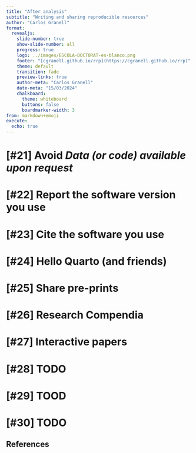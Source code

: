 ```yaml
---
title: "After analysis"
subtitle: "Writing and sharing reproducible resources"
author: "Carlos Granell"
format: 
  revealjs:
    slide-number: true
    show-slide-number: all
    progress: true
    logo: ../images/ESCOLA-DOCTORAT-es-blanco.png
    footer: "[cgranell.github.io/rrp](https://cgranell.github.io/rrp)"
    theme: default
    transition: fade
    preview-links: true
    author-meta: "Carlos Granell"
    date-meta: "15/03/2024"
    chalkboard: 
      theme: whiteboard
      buttons: false
      boardmarker-width: 3
from: markdown+emoji
execute:
  echo: true
---
```


# \[#21\] Avoid *Data (or code) available upon request* {#rec21 .center .r-fit-text}

# \[#22\] Report the software version you use {#rec22 .center .r-fit-text}


# \[#23\] Cite the software you use {#rec23 .center .r-fit-text}

# \[#24\] Hello Quarto (and friends) {#rec24 .center .r-fit-text}


# \[#25\] Share pre-prints {#rec25 .center .r-fit-text}

# \[#26\] Research Compendia {#rec26 .center .r-fit-text}


# \[#27\] Interactive papers {#rec27 .center .r-fit-text}


# \[#28\] TODO {#rec28 .center .r-fit-text}

# \[#29\] TOOD {#rec29 .center .r-fit-text}

# \[#30\] TODO {#rec30 .center .r-fit-text}


## References
